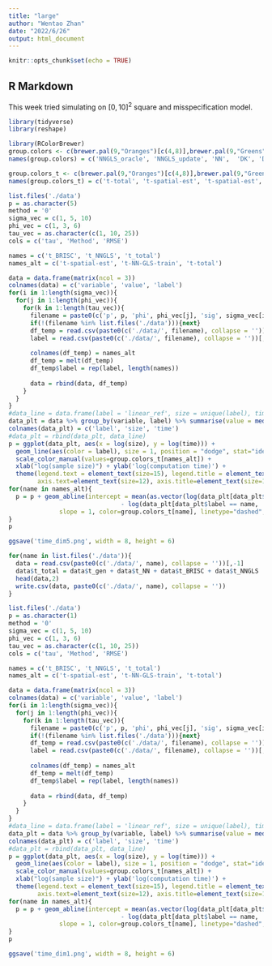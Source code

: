 ```yaml
---
title: "large"
author: "Wentao Zhan"
date: "2022/6/26"
output: html_document
---
```


```r
knitr::opts_chunk$set(echo = TRUE)
```

## R Markdown
This week tried simulating on $[0,10]^2$ square and misspecification model.
```r
library(tidyverse)
library(reshape)

library(RColorBrewer)
group.colors <- c(brewer.pal(9,"Oranges")[c(4,8)],brewer.pal(9,"Greens")[c(5)], brewer.pal(9,"Blues")[c(4,8)])
names(group.colors) = c('NNGLS_oracle', 'NNGLS_update', 'NN',  'DK', 'DK_spline')

group.colors_t <- c(brewer.pal(9,"Oranges")[c(4,8)],brewer.pal(9,"Greens")[c(5)], brewer.pal(9,"Blues")[c(4)])
names(group.colors_t) = c('t-total', 't-spatial-est', 't-spatial-est',  't-NN-GLS-train')

```

```r
list.files('./data')
p = as.character(5)
method = '0'
sigma_vec = c(1, 5, 10)
phi_vec = c(1, 3, 6)
tau_vec = as.character(c(1, 10, 25))
cols = c('tau', 'Method', 'RMSE')

names = c('t_BRISC', 't_NNGLS', 't_total')
names_alt = c('t-spatial-est', 't-NN-GLS-train', 't-total')

data = data.frame(matrix(ncol = 3))
colnames(data) = c('variable', 'value', 'label')
for(i in 1:length(sigma_vec)){
  for(j in 1:length(phi_vec)){
    for(k in 1:length(tau_vec)){
      filename = paste0(c('p', p, 'phi', phi_vec[j], 'sig', sigma_vec[i], 'tau', tau_vec[k], 'mtd', method, '_time.csv'), collapse = '')
      if(!(filename %in% list.files('./data'))){next}
      df_temp = read.csv(paste0(c('./data/', filename), collapse = ''))[, names]
      label = read.csv(paste0(c('./data/', filename), collapse = ''))[, 'label']
      
      colnames(df_temp) = names_alt
      df_temp = melt(df_temp)
      df_temp$label = rep(label, length(names))
      
      data = rbind(data, df_temp)
    }
  }
}
#data_line = data.frame(label = 'linear_ref', size = unique(label), time = 0.005*unique(label))
data_plt = data %>% group_by(variable, label) %>% summarise(value = median(value))
colnames(data_plt) = c('label', 'size', 'time') 
#data_plt = rbind(data_plt, data_line)
p = ggplot(data_plt, aes(x = log(size), y = log(time))) + 
  geom_line(aes(color = label), size = 1, position = "dodge", stat="identity") + 
  scale_color_manual(values=group.colors_t[names_alt]) +
  xlab("log(sample size)") + ylab('log(computation time)') +
  theme(legend.text = element_text(size=15), legend.title = element_text(size=20),
        axis.text=element_text(size=12), axis.title=element_text(size=15))
for(name in names_alt){
  p = p + geom_abline(intercept = mean(as.vector(log(data_plt[data_plt$label == name, 'time']) 
                               - log(data_plt[data_plt$label == name, 'size']))[[1]], na.rm = T), 
              slope = 1, color=group.colors_t[name], linetype="dashed", size=1)
}
p 

```
```r
ggsave('time_dim5.png', width = 8, height = 6)
```

```r
for(name in list.files('./data')){
  data = read.csv(paste0(c('./data/', name), collapse = ''))[,-1]
  data$t_total = data$t_gen + data$t_NN + data$t_BRISC + data$t_NNGLS
  head(data,2)
  write.csv(data, paste0(c('./data/', name), collapse = ''))
}
```

```r
list.files('./data')
p = as.character(1)
method = '0'
sigma_vec = c(1, 5, 10)
phi_vec = c(1, 3, 6)
tau_vec = as.character(c(1, 10, 25))
cols = c('tau', 'Method', 'RMSE')

names = c('t_BRISC', 't_NNGLS', 't_total')
names_alt = c('t-spatial-est', 't-NN-GLS-train', 't-total')

data = data.frame(matrix(ncol = 3))
colnames(data) = c('variable', 'value', 'label')
for(i in 1:length(sigma_vec)){
  for(j in 1:length(phi_vec)){
    for(k in 1:length(tau_vec)){
      filename = paste0(c('p', p, 'phi', phi_vec[j], 'sig', sigma_vec[i], 'tau', tau_vec[k], 'mtd', method, '_time.csv'), collapse = '')
      if(!(filename %in% list.files('./data'))){next}
      df_temp = read.csv(paste0(c('./data/', filename), collapse = ''))[, names]
      label = read.csv(paste0(c('./data/', filename), collapse = ''))[, 'label']
      
      colnames(df_temp) = names_alt
      df_temp = melt(df_temp)
      df_temp$label = rep(label, length(names))
      
      data = rbind(data, df_temp)
    }
  }
}
#data_line = data.frame(label = 'linear_ref', size = unique(label), time = 0.005*unique(label))
data_plt = data %>% group_by(variable, label) %>% summarise(value = median(value))
colnames(data_plt) = c('label', 'size', 'time') 
#data_plt = rbind(data_plt, data_line)
p = ggplot(data_plt, aes(x = log(size), y = log(time))) + 
  geom_line(aes(color = label), size = 1, position = "dodge", stat="identity") + 
  scale_color_manual(values=group.colors_t[names_alt]) +
  xlab("log(sample size)") + ylab('log(computation time)') +
  theme(legend.text = element_text(size=15), legend.title = element_text(size=20),
        axis.text=element_text(size=12), axis.title=element_text(size=15))
for(name in names_alt){
  p = p + geom_abline(intercept = mean(as.vector(log(data_plt[data_plt$label == name, 'time']) 
                               - log(data_plt[data_plt$label == name, 'size']))[[1]], na.rm = T), 
              slope = 1, color=group.colors_t[name], linetype="dashed", size=1)
}
p 
```
```r
ggsave('time_dim1.png', width = 8, height = 6)
```